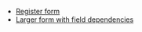 - [Register form](https://codesandbox.io/s/zodform-docs-basic-p9vl18?file=/src/App.tsx)
- [Larger form with field dependencies](https://codesandbox.io/s/zodform-docs-conference-reg-rrrk0c?file=/src/App.tsx)
